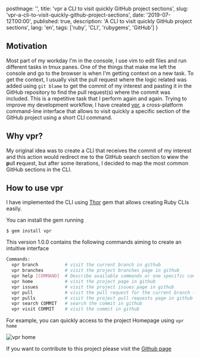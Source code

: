 
  postImage: '',
  title: 'vpr a CLI to visit quickly GitHub project sections',
  slug: 'vpr-a-cli-to-visit-quickly-github-project-sections',
  date: '2019-07-12T00:00',
  published: true,
  description: 'A CLI to visit quickly GitHub project sections',
  lang: 'en',
  tags: ['ruby', 'CLI', 'rubygems', 'GitHub']
}

<EssayLayout meta={meta}>

## Motivation

Most part of my workday I'm in the console, I use vim to edit files and run
different tasks in tmux panes. One of the things that make me left the console
and go to the browser is when I'm getting context on a new task.
To get the context, I usually visit the pull request where the logic related was added
using `git blame` to get the commit of my interest and pasting it in the GitHub repository
to find the pull request(s) where the commit was included. This is a repetitive task that
I perform again and again. Trying to improve my development workflow, I have created
[vpr](https://rubygems.org/gems/vpr), a  cross-platform command-line interface that
allows to visit quickly a specific section of the GitHub project using a short CLI
command.

## Why vpr?

My original idea was to create a CLI that receives the commit of my interest and this
action would redirect me to the GitHub search section to **v**iew the **p**ull **r**equest,
but after some iterations, I decided to map the most common GitHub sections in the CLI.

## How to use vpr

I have implemented the CLI using [Thor](https://github.com/erikhuda/thor) gem that allows
creating Ruby CLIs easily.

You can install the gem running

```
$ gem install vpr
```

This version 1.0.0 contains the following commands aiming to create an intuitive interface

```bash
Commands:
  vpr branch          # visit the current branch in github
  vpr branches        # visit the project branches page in github
  vpr help [COMMAND]  # Describe available commands or one specific command
  vpr home            # visit the project page in github
  vpr issues          # visit the project issues page in github
  vpr pull            # visit the pull request for the current branch (if exist) in github
  vpr pulls           # visit the project pull requests page in github
  vpr search COMMIT   # search the commit in github
  vpr visit COMMIT    # visit the commit in github
```

For example, you can quickly access to the project Homepage using `vpr home`

![vpr home](https://res.cloudinary.com/juancrg90/image/upload/v1562969660/vpr/vpr_home.gif)

If you want to contribute to this project please visit the [Github page](https://github.com/JuanCrg90/vpr)
</EssayLayout>
